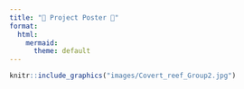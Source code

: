 ```yaml
---
title: "🌊 Project Poster 🪸"
format:
  html:
    mermaid: 
      theme: default
---
```

```r
knitr::include_graphics("images/Covert_reef_Group2.jpg")
```